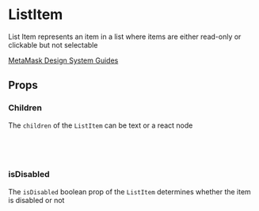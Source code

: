 
# ListItem

List Item represents an item in a list where items are either read-only or clickable but not selectable

[MetaMask Design System Guides](https://www.notion.so/MetaMask-Design-System-Guides-Design-f86ecc914d6b4eb6873a122b83c12940)

<Canvas of={ListItemStories.DefaultStory} />

## Props

<Controls of={ListItemStories.DefaultStory} />

### Children

The `children` of the `ListItem` can be text or a react node

<Canvas of={ListItemStories.Children} />

```jsx
import { ListItem } from '../../component-library';

<ListItem>ListItem children</ListItem>;
```

### isDisabled

The `isDisabled` boolean prop of the `ListItem` determines whether the item is disabled or not

<Canvas of={ListItemStories.IsDisabled} />

```jsx
import { ListItem } from '../../component-library';

<ListItem>List item</ListItem>;
```
